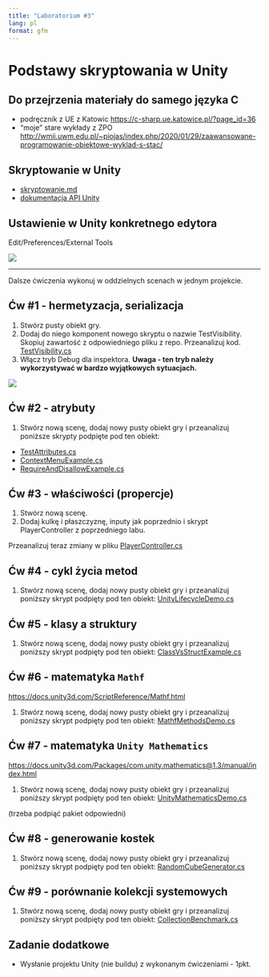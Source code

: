 ```yaml
---
title: "Laboratorium #3"
lang: pl
format: gfm
---
```


# Podstawy skryptowania w Unity

## Do przejrzenia materiały do samego języka C#

* podręcznik z UE z Katowic <https://c-sharp.ue.katowice.pl/?page_id=36>
* "moje" stare wykłady z ZPO <http://wmii.uwm.edu.pl/~piojas/index.php/2020/01/29/zaawansowane-programowanie-obiektowe-wyklad-s-stac/>


## Skryptowanie w Unity

* [skryptowanie.md](skryptowanie.md)
* [dokumentacja API Unity](https://docs.unity3d.com/ScriptReference/)

## Ustawienie w Unity konkretnego edytora

Edit/Preferences/External Tools

![](images/c1.png)

---

Dalsze ćwiczenia wykonuj w oddzielnych scenach w jednym projekcie.

## Ćw #1 - hermetyzacja, serializacja

1. Stwórz pusty obiekt gry.
2. Dodaj do niego komponent nowego skryptu o nazwie TestVisibility. Skopiuj zawartość z odpowiedniego pliku z repo. Przeanalizuj kod. [TestVisibility.cs](TestVisibility.cs)
3. Włącz tryb Debug dla inspektora. **Uwaga - ten tryb należy wykorzystywać w bardzo wyjątkowych sytuacjach.**

![](images/c2.png)

## Ćw #2 - atrybuty

1. Stwórz nową scenę, dodaj nowy pusty obiekt gry i przeanalizuj poniższe skrypty podpięte pod ten obiekt:

* [TestAttributes.cs](TestAttributes.cs)
* [ContextMenuExample.cs](ContextMenuExample.cs)
* [RequireAndDisallowExample.cs](RequireAndDisallowExample.cs)

## Ćw #3 - właściwości (propercje)

1. Stwórz nową scenę.
2. Dodaj kulkę i płaszczyznę, inputy jak poprzednio i skrypt PlayerController z poprzedniego labu.

Przeanalizuj teraz zmiany w pliku [PlayerController.cs](PlayerController.cs)

## Ćw #4 - cykl życia metod

1. Stwórz nową scenę, dodaj nowy pusty obiekt gry i przeanalizuj poniższy skrypt podpięty pod ten obiekt: [UnityLifecycleDemo.cs](UnityLifecycleDemo.cs)

## Ćw #5 - klasy a struktury

1. Stwórz nową scenę, dodaj nowy pusty obiekt gry i przeanalizuj poniższy skrypt podpięty pod ten obiekt: [ClassVsStructExample.cs](ClassVsStructExample.cs)

## Ćw #6 - matematyka `Mathf`

<https://docs.unity3d.com/ScriptReference/Mathf.html>

1. Stwórz nową scenę, dodaj nowy pusty obiekt gry i przeanalizuj poniższy skrypt podpięty pod ten obiekt:
[MathfMethodsDemo.cs](MathfMethodsDemo.cs)

## Ćw #7 - matematyka `Unity Mathematics`

<https://docs.unity3d.com/Packages/com.unity.mathematics@1.3/manual/index.html>

1. Stwórz nową scenę, dodaj nowy pusty obiekt gry i przeanalizuj poniższy skrypt podpięty pod ten obiekt:
[UnityMathematicsDemo.cs](UnityMathematicsDemo.cs)

(trzeba podpiąć pakiet odpowiedni)

## Ćw #8 - generowanie kostek

1. Stwórz nową scenę, dodaj nowy pusty obiekt gry i przeanalizuj poniższy skrypt podpięty pod ten obiekt:
[RandomCubeGenerator.cs](RandomCubeGenerator.cs)

## Ćw #9 - porównanie kolekcji systemowych

1. Stwórz nową scenę, dodaj nowy pusty obiekt gry i przeanalizuj poniższy skrypt podpięty pod ten obiekt:
[CollectionBenchmark.cs](CollectionBenchmark.cs)

## Zadanie dodatkowe

* Wysłanie projektu Unity (nie buildu) z wykonanym ćwiczeniami - 1pkt.